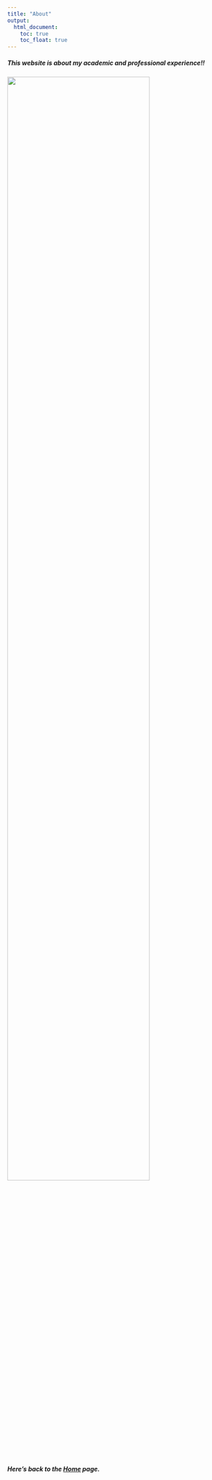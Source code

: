 ```yaml
---
title: "About"
output: 
  html_document:
    toc: true
    toc_float: true
---
```


##### This website is about my academic and professional experience!!

<img src="images/resume.jpg" style="width:80%">

##### Here's back to the [Home](index.html) page.